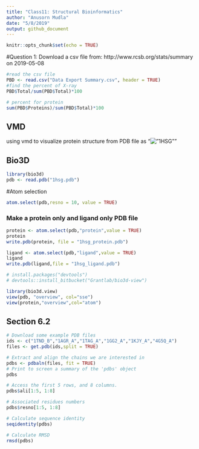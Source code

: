 ```yaml
---
title: "Class11: Structural Bioinformatics"
author: "Anusorn Mudla"
date: "5/8/2019"
output: github_document
---
```


```r
knitr::opts_chunk$set(echo = TRUE)
```

#Question 1: 
Download a csv file from: http://www.rcsb.org/stats/summary on 2019-05-08

```r
#read the csv file
PBD <- read.csv("Data Export Summary.csv", header = TRUE)
#find the percent of X-ray
PBD$Total/sum(PBD$Total)*100
```

```r
# percent for protein
sum(PBD$Proteins)/sum(PBD$Total)*100
```
## VMD
using vmd to visualize protein structure from PDB file as "!["1HSG"]("vmdscene.tga")"

## Bio3D
```r
library(bio3d)
pdb <- read.pdb("1hsg.pdb")
```

#Atom selection
```r
atom.select(pdb,resno = 10, value = TRUE)
```
### Make a protein only and ligand only PDB file
```r
protein <- atom.select(pdb,"protein",value = TRUE)
protein
write.pdb(protein, file = "1hsg_protein.pdb")
```

```r
ligand <- atom.select(pdb,"ligand",value = TRUE)
ligand
write.pdb(ligand,file = "1hsg_ligand.pdb")
```
```r
# install.packages("devtools")
# devtools::install_bitbucket("Grantlab/bio3d-view")
```
```r
library(bio3d.view)
view(pdb, "overview", col="sse")
view(protein,"overview",col="atom")
```

## Section 6.2 
```r
# Download some example PDB files
ids <- c("1TND_B","1AGR_A","1TAG_A","1GG2_A","1KJY_A","4G5Q_A") 
files <- get.pdb(ids,split = TRUE)
```

```r
# Extract and align the chains we are interested in
pdbs <- pdbaln(files, fit = TRUE)
# Print to screen a summary of the 'pdbs' object
pdbs
```

```r
# Access the first 5 rows, and 8 columns. 
pdbs$ali[1:5, 1:8]
```
```r
# Associated residues numbers
pdbs$resno[1:5, 1:8]
```
```r
# Calculate sequence identity
seqidentity(pdbs)
```
```r
# Calculate RMSD
rmsd(pdbs)
```

